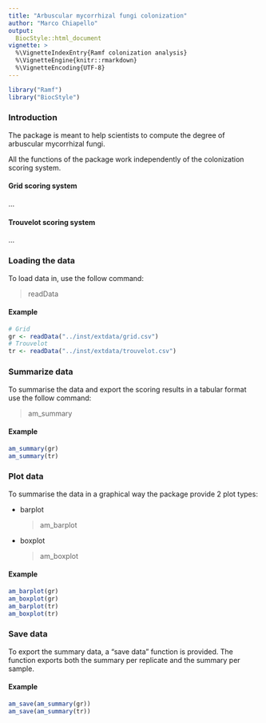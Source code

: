```yaml
--- 
title: "Arbuscular mycorrhizal fungi colonization" 
author: "Marco Chiapello"
output:  
  BiocStyle::html_document
vignette: >
  %\VignetteIndexEntry{Ramf colonization analysis} 
  %\VignetteEngine{knitr::rmarkdown}
  %\VignetteEncoding{UTF-8}
---
```


```r
library("Ramf")
library("BiocStyle")
```
### Introduction

The package is meant to help scientists to compute the degree of arbuscular
mycorrhizal fungi.

All the functions of the package work independently of the colonization scoring system.

#### Grid scoring system

...

#### Trouvelot scoring system

...

### Loading the data 

To load data in, use the follow command: 

>readData

#### Example
```r
# Grid
gr <- readData("../inst/extdata/grid.csv") 
# Trouvelot
tr <- readData("../inst/extdata/trouvelot.csv") 

```

### Summarize data

To summarise the data and export the scoring results in a tabular format use the
follow command:

> am_summary


#### Example
```r
am_summary(gr)
am_summary(tr)
```

### Plot data

To summarise the data in a graphical way the package provide 2 plot types:

- barplot

  >am_barplot

- boxplot

  >am_boxplot

#### Example
```r
am_barplot(gr)
am_boxplot(gr)
am_barplot(tr)
am_boxplot(tr)
```

### Save data

To export the summary data, a "save data" function is provided. The function 
exports both the summary per replicate and the summary per sample.

#### Example
```r
am_save(am_summary(gr))
am_save(am_summary(tr))
```
